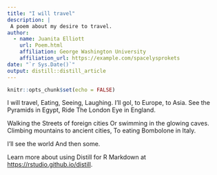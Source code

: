 ```yaml
---
title: "I will travel"
description: |
 A poem about my desire to travel.
author:
  - name: Juanita Elliott
    url: Poem.html
    affiliation: George Washington University
    affiliation_url: https://example.com/spacelysprokets
date: "`r Sys.Date()`"
output: distill::distill_article
---
```


```r
knitr::opts_chunk$set(echo = FALSE)
```

I will travel, 
Eating, Seeing, Laughing. 
I'll gol, to Europe, to Asia. 
See the Pyramids in Egypt, 
Ride The London Eye in England. 

Walking the Streets of foreign cities
Or swimming in the glowing caves.
Climbing mountains to ancient cities, 
To eating Bombolone in Italy.

I’ll see the world 
And then some. 


Learn more about using Distill for R Markdown at <https://rstudio.github.io/distill>.






